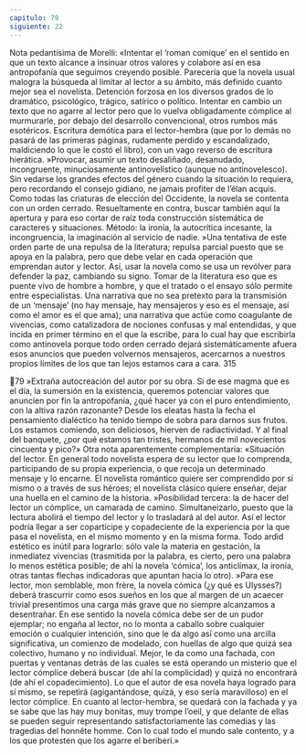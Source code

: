 ```yaml
---
capitulo: 79
siguiente: 22
---
```


Nota pedantísima de Morelli: «Intentar el ‘roman comique’ en el sentido en
que un texto alcance a insinuar otros valores y colabore así en esa antropofanía
que seguimos creyendo posible. Parecería que la novela usual malogra la
búsqueda al limitar al lector a su ámbito, más definido cuanto mejor sea el
novelista. Detención forzosa en los diversos grados de lo dramático, psicológico,
trágico, satírico o político. Intentar en cambio un texto que no agarre al lector
pero que lo vuelva obligadamente cómplice al murmurarle, por debajo del
desarrollo convencional, otros rumbos más esotéricos. Escritura demótica para el
lector-hembra (que por lo demás no pasará de las primeras páginas, rudamente
perdido y escandalizado, maldiciendo lo que le costó el libro), con un vago
reverso de escritura hierática.
»Provocar, asumir un texto desaliñado, desanudado, incongruente,
minuciosamente antinovelístico (aunque no antinovelesco). Sin vedarse los
grandes efectos del género cuando la situación lo requiera, pero recordando el
consejo gidiano, ne jamais profiter de l’élan acquis. Como todas las criaturas de
elección del Occidente, la novela se contenta con un orden cerrado.
Resueltamente en contra, buscar también aquí la apertura y para eso cortar de
raíz toda construcción sistemática de caracteres y situaciones. Método: la ironía,
la autocrítica incesante, la incongruencia, la imaginación al servicio de nadie.
»Una tentativa de este orden parte de una repulsa de la literatura; repulsa
parcial puesto que se apoya en la palabra, pero que debe velar en cada operación
que emprendan autor y lector. Así, usar la novela como se usa un revólver para
defender la paz, cambiando su signo. Tomar de la literatura eso que es puente
vivo de hombre a hombre, y que el tratado o el ensayo sólo permite entre
especialistas. Una narrativa que no sea pretexto para la transmisión de un
‘mensaje’ (no hay mensaje, hay mensajeros y eso es el mensaje, así como el amor
es el que ama); una narrativa que actúe como coagulante de vivencias, como
catalizadora de nociones confusas y mal entendidas, y que incida en primer
término en el que la escribe, para lo cual hay que escribirla como antinovela
porque todo orden cerrado dejará sistemáticamente afuera esos anuncios que
pueden volvernos mensajeros, acercarnos a nuestros propios límites de los que
tan lejos estamos cara a cara.
315

79
»Extraña autocreación del autor por su obra. Si de ese magma que es el día, la
sumersión en la existencia, queremos potenciar valores que anuncien por fin la
antropofanía, ¿qué hacer ya con el puro entendimiento, con la altiva razón
razonante? Desde los eleatas hasta la fecha el pensamiento dialéctico ha tenido
tiempo de sobra para darnos sus frutos. Los estamos comiendo, son deliciosos,
hierven de radiactividad. Y al final del banquete, ¿por qué estamos tan tristes,
hermanos de mil novecientos cincuenta y pico?»
Otra nota aparentemente complementaria:
«Situación del lector. En general todo novelista espera de su lector que lo
comprenda, participando de su propia experiencia, o que recoja un determinado
mensaje y lo encarne. El novelista romántico quiere ser comprendido por sí
mismo o a través de sus héroes; el novelista clásico quiere enseñar, dejar una
huella en el camino de la historia.
»Posibilidad tercera: la de hacer del lector un cómplice, un camarada de
camino. Simultaneizarlo, puesto que la lectura abolirá el tiempo del lector y lo
trasladará al del autor. Así el lector podría llegar a ser copartícipe y copadeciente
de la experiencia por la que pasa el novelista, en el mismo momento y en la misma
forma. Todo ardid estético es inútil para lograrlo: sólo vale la materia en
gestación, la inmediatez vivencias (trasmitida por la palabra, es cierto, pero una
palabra lo menos estética posible; de ahí la novela ‘cómica’, los anticlímax, la
ironía, otras tantas flechas indicadoras que apuntan hacia lo otro).
»Para ese lector, mon semblable, mon frère, la novela cómica (¿y qué es Ulysses?)
deberá trascurrir como esos sueños en los que al margen de un acaecer trivial
presentimos una carga más grave que no siempre alcanzamos a desentrañar. En
ese sentido la novela cómica debe ser de un pudor ejemplar; no engaña al lector,
no lo monta a caballo sobre cualquier emoción o cualquier intención, sino que le
da algo así como una arcilla significativa, un comienzo de modelado, con huellas
de algo que quizá sea colectivo, humano y no individual. Mejor, le da como una
fachada, con puertas y ventanas detrás de las cuales se está operando un misterio
que el lector cómplice deberá buscar (de ahí la complicidad) y quizá no
encontrará (de ahí el copadecimiento). Lo que el autor de esa novela haya
logrado para sí mismo, se repetirá (agigantándose, quizá, y eso sería maravilloso)
en el lector cómplice. En cuanto al lector-hembra, se quedará con la fachada y ya
se sabe que las hay muy bonitas, muy trompe l’oeil, y que delante de ellas se
pueden seguir representando satisfactoriamente las comedias y las tragedias del
honnête homme. Con lo cual todo el mundo sale contento, y a los que protesten
que los agarre el beriberi.»
